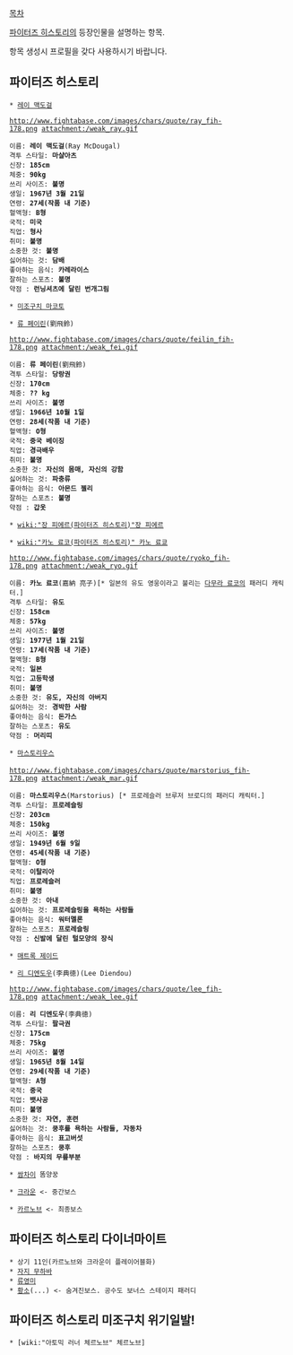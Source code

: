 [[목차]]

[[파이터즈 히스토리]]의 등장인물을 설명하는 항목.

항목 생성시 프로필을 갖다 사용하시기 바랍니다.

== 파이터즈 히스토리 ==
 * [[레이 맥도걸]]

 http://www.fightabase.com/images/chars/quote/ray_fih-178.png attachment:/weak_ray.gif

 이름: '''레이 맥도걸'''(Ray McDougal)
 격투 스타일: '''마샬아츠'''
 신장: '''185cm'''
 체중: '''90kg'''
 쓰리 사이즈: '''불명'''
 생일: '''1967년 3월 21일'''
 연령: '''27세(작품 내 기준)'''
 혈액형: '''B형'''
 국적: '''미국'''
 직업: '''형사''' 
 취미: '''불명''' 
 소중한 것: '''불명'''
 싫어하는 것: '''담배'''
 좋아하는 음식: '''카레라이스'''
 잘하는 스포츠: '''불명''' 
 약점 : '''런닝셔츠에 달린 번개그림'''

 * [[미조구치 마코토]]

 * [[류 페이린]](劉飛鈴)

 http://www.fightabase.com/images/chars/quote/feilin_fih-178.png attachment:/weak_fei.gif

 이름: '''류 페이린'''(劉飛鈴)
 격투 스타일: '''당랑권'''
 신장: '''170cm'''
 체중: '''?? kg'''
 쓰리 사이즈: '''불명'''
 생일: '''1966년 10월 1일'''
 연령: '''28세(작품 내 기준)'''
 혈액형: '''O형'''
 국적: '''중국 베이징'''
 직업: '''경극배우''' 
 취미: '''불명''' 
 소중한 것: '''자신의 몸매, 자신의 강함'''
 싫어하는 것: '''파충류'''
 좋아하는 음식: '''아몬드 젤리'''
 잘하는 스포츠: '''불명''' 
 약점 : '''갑옷'''

 * [[wiki:"장 피에르(파이터즈 히스토리)"장 피에르]]

 * [[wiki:"카노 료코(파이터즈 히스토리)" 카노 료쿄]]

 http://www.fightabase.com/images/chars/quote/ryoko_fih-178.png attachment:/weak_ryo.gif

 이름: '''카노 료코'''(嘉納 亮子)[* 일본의 유도 영웅이라고 불리는 [[다무라 료코]]의 패러디 캐릭터.]
 격투 스타일: '''유도'''
 신장: '''158cm'''
 체중: '''57kg'''
 쓰리 사이즈: '''불명'''
 생일: '''1977년 1월 21일'''
 연령: '''17세(작품 내 기준)'''
 혈액형: '''B형'''
 국적: '''일본'''
 직업: '''고등학생''' 
 취미: '''불명''' 
 소중한 것: '''유도, 자신의 아버지'''
 싫어하는 것: '''경박한 사람'''
 좋아하는 음식: '''돈가스'''
 잘하는 스포츠: '''유도''' 
 약점 : '''머리띠'''

 * [[마스토리우스]]
 
 http://www.fightabase.com/images/chars/quote/marstorius_fih-178.png attachment:/weak_mar.gif

 이름: '''마스토리우스'''(Marstorius) [* 프로레슬러 브루저 브로디의 패러디 캐릭터.]
 격투 스타일: '''프로레슬링'''
 신장: '''203cm'''
 체중: '''150kg'''
 쓰리 사이즈: '''불명'''
 생일: '''1949년 6월 9일'''
 연령: '''45세(작품 내 기준)'''
 혈액형: '''O형'''
 국적: '''이탈리아'''
 직업: '''프로레슬러''' 
 취미: '''불명''' 
 소중한 것: '''아내'''
 싫어하는 것: '''프로레슬링을 욕하는 사람들'''
 좋아하는 음식: '''워터멜론'''
 잘하는 스포츠: '''프로레슬링'''
 약점 : '''신발에 달린 털모양의 장식'''

 * [[매트록 제이드]]

 * [[리 디엔도우]](李典徳)(Lee Diendou)

 http://www.fightabase.com/images/chars/quote/lee_fih-178.png attachment:/weak_lee.gif

 이름: '''리 디엔도우'''(李典徳)
 격투 스타일: '''팔극권'''
 신장: '''175cm'''
 체중: '''75kg'''
 쓰리 사이즈: '''불명'''
 생일: '''1965년 8월 14일'''
 연령: '''29세(작품 내 기준)'''
 혈액형: '''A형'''
 국적: '''중국'''
 직업: '''뱃사공''' 
 취미: '''불명''' 
 소중한 것: '''자연, 훈련'''
 싫어하는 것: '''쿵후를 욕하는 사람들, 자동차'''
 좋아하는 음식: '''표고버섯'''
 잘하는 스포츠: '''쿵후'''
 약점 : '''바지의 무릎부분'''

 * [[쌈차이]] 똠양꿍

 * [[크라운]] <- 중간보스

 * [[카르노브]] <- 최종보스

== 파이터즈 히스토리 다이너마이트 ==
 * 상기 11인(카르노브와 크라운이 플레이어블화)
 * [[자지 무하바]]
 * [[류영미]]
 * [[황소]](...) <- 숨겨진보스. 공수도 보너스 스테이지 패러디

== 파이터즈 히스토리 미조구치 위기일발! ==
 * [wiki:"아토믹 러너 체르노브" 체르노브]
